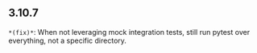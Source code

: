 ## 3.10.7
`*(fix)*`: When not leveraging mock integration tests, still run pytest over everything, not a specific directory.

